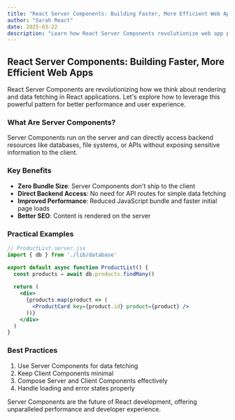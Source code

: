 ```yaml
---
title: "React Server Components: Building Faster, More Efficient Web Apps"
author: "Sarah React"
date: 2025-03-22
description: "Learn how React Server Components revolutionize web app performance with zero bundle size, direct backend access, and improved SEO. Master the future of React development."
---
```


## React Server Components: Building Faster, More Efficient Web Apps

React Server Components are revolutionizing how we think about rendering and data fetching in React applications. Let's explore how to leverage this powerful pattern for better performance and user experience.

### What Are Server Components?

Server Components run on the server and can directly access backend resources like databases, file systems, or APIs without exposing sensitive information to the client.

### Key Benefits

- **Zero Bundle Size**: Server Components don't ship to the client
- **Direct Backend Access**: No need for API routes for simple data fetching
- **Improved Performance**: Reduced JavaScript bundle and faster initial page loads
- **Better SEO**: Content is rendered on the server

### Practical Examples

```jsx
// ProductList.server.jsx
import { db } from './lib/database'

export default async function ProductList() {
  const products = await db.products.findMany()
  
  return (
    <div>
      {products.map(product => (
        <ProductCard key={product.id} product={product} />
      ))}
    </div>
  )
}
```

### Best Practices

1. Use Server Components for data fetching
2. Keep Client Components minimal
3. Compose Server and Client Components effectively
4. Handle loading and error states properly

Server Components are the future of React development, offering unparalleled performance and developer experience.
